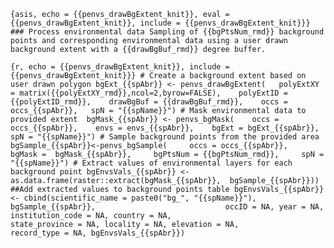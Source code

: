 ```{asis, echo = {{penvs_drawBgExtent_knit}}, eval = {{penvs_drawBgExtent_knit}}, include = {{penvs_drawBgExtent_knit}}}
### Process environmental data
Sampling of {{bgPtsNum_rmd}} background points and corresponding environmental data using a user drawn background extent with a {{drawBgBuf_rmd}} degree buffer.
```

```{r, echo = {{penvs_drawBgExtent_knit}}, include = {{penvs_drawBgExtent_knit}}}
# Create a background extent based on user drawn polygon
bgExt_{{spAbr}} <- penvs_drawBgExtent(
  polyExtXY = matrix({{polyExtXY_rmd}},ncol=2,byrow=FALSE), 
  polyExtID = {{polyExtID_rmd}}, 
  drawBgBuf = {{drawBgBuf_rmd}}, 
  occs = occs_{{spAbr}},
  spN = "{{spName}}")
# Mask environmental data to provided extent
 bgMask_{{spAbr}} <- penvs_bgMask(
   occs = occs_{{spAbr}},
   envs = envs_{{spAbr}},
   bgExt = bgExt_{{spAbr}},
   spN = "{{spName}}")
# Sample background points from the provided area
   bgSample_{{spAbr}}<-penvs_bgSample(
    occs = occs_{{spAbr}},
    bgMask =  bgMask_{{spAbr}},
    bgPtsNum = {{bgPtsNum_rmd}},
    spN = "{{spName}}")
# Extract values of environmental layers for each background point
bgEnvsVals_{{spAbr}} <- as.data.frame(raster::extract(bgMask_{{spAbr}},  bgSample_{{spAbr}}))
##Add extracted values to background points table
bgEnvsVals_{{spAbr}} <- cbind(scientific_name = paste0("bg_", "{{spName}}"), bgSample_{{spAbr}},
                            occID = NA, year = NA, institution_code = NA, country = NA,
                            state_province = NA, locality = NA, elevation = NA,
                            record_type = NA, bgEnvsVals_{{spAbr}})
```
